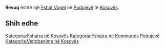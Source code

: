 {{Fshat në Kosovës
 | Emri                = Revuq
| sqi_N_name = Revuq
| sqi_N_FULL_NAME_RO = Revuq
| sqi_N_FULL_NAME_ND_RO = Revuq
| sqi_N_SORT_NAME_RG = REVUQ
| sqi_N_FULL_NAME_RG = Revuq
| sqi_N_FULL_NAME_ND_RG = Revuq
| sqi_V_name = Revuç
| sqi_V_FULL_NAME_RO = Revuç Revuqë Revuqi
| sqi_V_FULL_NAME_ND_RO = Revuc Revuqe Revuqi
| sqi_V_SORT_NAME_RG = REVUC REVUQE REVUQI
| sqi_V_FULL_NAME_RG = Revuç Revuqë Revuqi
| sqi_V_FULL_NAME_ND_RG = Revuc Revuqe Revuqi
| srp_N_name = Revuće
| srp_N_FULL_NAME_RO = Revuće
| srp_N_FULL_NAME_ND_RO = Revuce
| srp_N_SORT_NAME_RG = REVUCE
| srp_N_FULL_NAME_RG = Revuće
| srp_N_FULL_NAME_ND_RG = Revuce
| srp_NS_name = Ревуће
| srp_NS_FULL_NAME_RO = Ревуће
| srp_NS_FULL_NAME_ND_RO = Ревуће
| srp_NS_SORT_NAME_RG = РЕВУЋЕ
| srp_NS_FULL_NAME_RG = Ревуће
| srp_NS_FULL_NAME_ND_RG = Ревуће

 | Emri (Rasa dhanore) = 
 | Figura              = 
 | Shteti              = Kosovo
 | Komuna              = Podujevë
 | Kodi postar         = 
 | Sipërfaqja          = 

 | Popullsia           = 

 | Regj. i popullsisë  = 
 | Dend. e popullsisë  = 
 | Faqja zyrtare       = 
 <!--- Koordinatat ----> 
 | Gjerësia            = 42.989335
 | Gjatësia            = 21.128923
 | Lartësia            = 
}}
'''Revuq''' është një [[Fshat Vogel]] në [[Podujevë]] të [[Kosovës]].

<!-- == Gjeografia == -->
<!-- == Historia == -->
<!-- == Demografia == -->
== Shih edhe ==
{{Komuna Podujevë}}
{{Kosovo-Administrata-Cung}}

[[Kategoria:Fshatra në Kosovës]]
[[Kategoria:Fshatra në Kommunes Podujevë]]
[[Kategoria:Vendbanime në Kosovës]]